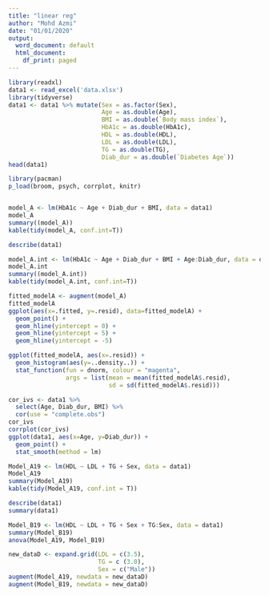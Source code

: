 ```yaml
---
title: "linear reg"
author: "Mohd Azmi"
date: "01/01/2020"
output:
  word_document: default
  html_document:
    df_print: paged
---
```


```r
library(readxl)
data1 <- read_excel('data.xlsx')
library(tidyverse)
data1 <- data1 %>% mutate(Sex = as.factor(Sex),
                          Age = as.double(Age),
                          BMI = as.double(`Body mass index`),
                          HbA1c = as.double(HbA1c),
                          HDL = as.double(HDL),
                          LDL = as.double(LDL),
                          TG = as.double(TG),
                          Diab_dur = as.double(`Diabetes Age`))
head(data1)
```


```r
library(pacman)
p_load(broom, psych, corrplot, knitr)


model_A <- lm(HbA1c ~ Age + Diab_dur + BMI, data = data1)
model_A
summary((model_A))
kable(tidy(model_A, conf.int=T))

describe(data1)
```


```r
model_A.int <- lm(HbA1c ~ Age + Diab_dur + BMI + Age:Diab_dur, data = data1)
model_A.int
summary((model_A.int))
kable(tidy(model_A.int, conf.int=T))
```


```r
fitted_modelA <- augment(model_A)
fitted_modelA
ggplot(aes(x=.fitted, y=.resid), data=fitted_modelA) +
  geom_point() +
  geom_hline(yintercept = 0) +
  geom_hline(yintercept = 5) +
  geom_hline(yintercept = -5)

ggplot(fitted_modelA, aes(x=.resid)) +
  geom_histogram(aes(y=..density..)) +
  stat_function(fun = dnorm, colour = "magenta",
                args = list(mean = mean(fitted_modelA$.resid),
                            sd = sd(fitted_modelA$.resid)))
```

```r
cor_ivs <- data1 %>%
  select(Age, Diab_dur, BMI) %>%
  cor(use = "complete.obs")
cor_ivs
corrplot(cor_ivs)
ggplot(data1, aes(x=Age, y=Diab_dur)) +
  geom_point() +
  stat_smooth(method = lm)
```

```r
Model_A19 <- lm(HDL ~ LDL + TG + Sex, data = data1)
Model_A19
summary(Model_A19)
kable(tidy(Model_A19, conf.int = T))
```


```r
describe(data1)
summary(data1)
```

```r
Model_B19 <- lm(HDL ~ LDL + TG + Sex + TG:Sex, data = data1)
summary(Model_B19)
anova(Model_A19, Model_B19)
```

```r
new_dataD <- expand.grid(LDL = c(3.5),
                         TG = c (3.0),
                         Sex = c("Male"))
augment(Model_A19, newdata = new_dataD)
augment(Model_B19, newdata = new_dataD)
```

